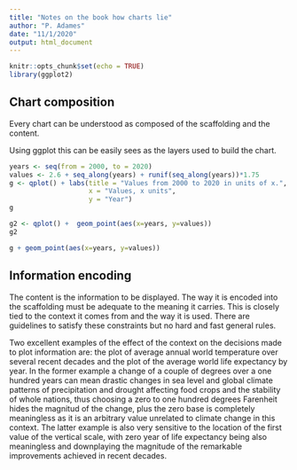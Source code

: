 ```yaml
---
title: "Notes on the book how charts lie"
author: "P. Adames"
date: "11/1/2020"
output: html_document
---
```


```r
knitr::opts_chunk$set(echo = TRUE)
library(ggplot2)
```

## Chart composition

Every chart can be understood as composed of the scaffolding and the content.

Using ggplot this can be easily sees as the layers used to build the chart.

```r
years <- seq(from = 2000, to = 2020)
values <- 2.6 + seq_along(years) + runif(seq_along(years))*1.75
g <- qplot() + labs(title = "Values from 2000 to 2020 in units of x.",
                    x = "Values, x units",
                    y = "Year")
g
```

```r
g2 <- qplot() +  geom_point(aes(x=years, y=values))
g2
```

```r
g + geom_point(aes(x=years, y=values))
```

## Information encoding

The content is the information to be displayed. The way it is encoded into the scaffolding must be adequate to the meaning it carries. This is closely tied to the context it comes from and the way it is used. There are guidelines to satisfy these constraints but no hard and fast general rules.

Two excellent examples of the effect of the context on the decisions made to plot information are: the plot of average annual world temperature over several recent decades and the plot of the average world life expectancy by year. In the former example a change of a couple of degrees over a one hundred years can mean drastic changes in sea level and global climate patterns of precipitation and drought affecting food crops and the stability of whole nations, thus choosing a zero to one hundred degrees Farenheit hides the magnitud of the change, plus the zero base is completely meaningless as it is an arbitrary value unrelated to climate change in this context. The latter example is also very sensitive to the location of the first value of the vertical scale, with zero year of life expectancy being also meaningless and downplaying the magnitude of the remarkable improvements achieved in recent decades.


